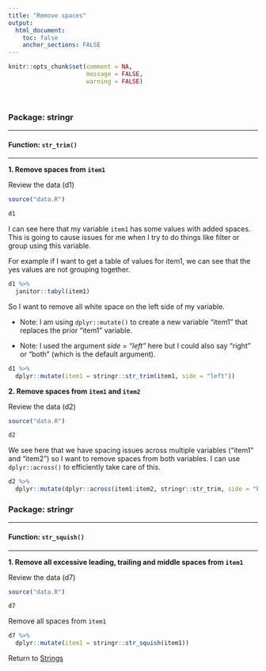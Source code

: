 ```yaml
---
title: "Remove spaces"
output: 
  html_document:
    toc: false
    anchor_sections: FALSE
---
```


```r
knitr::opts_chunk$set(comment = NA,
                      message = FALSE,
                      warning = FALSE)
```

<br>

### Package: stringr

---

#### Function: `str_trim()`

---

**1\. Remove spaces from `item1`**

Review the data (d1)

```r

source("data.R")

d1

```

I can see here that my variable `item1` has some values with added spaces. This is going to cause issues for me when I try to do things like filter or group using this variable.

For example if I want to get a table of values for item1, we can see that the yes values are not grouping together.

```r

d1 %>%
  janitor::tabyl(item1)

```

So I want to remove all white space on the left side of my variable.

* Note: I am using `dplyr::mutate()` to create a new variable "item1" that replaces the prior "item1" variable.

* Note: I used the argument *side = "left"* here but I could also say "right" or "both" (which is the default argument).

```r

d1 %>%
  dplyr::mutate(item1 = stringr::str_trim(item1, side = "left"))

```

**2\. Remove spaces from `item1` and `item2`**

Review the data (d2)

```r

source("data.R")

d2

```

We see here that we have spacing issues across multiple variables ("item1" and "item2") so I want to remove spaces from both variables. I can use `dplyr::across()` to efficiently take care of this.

```r

d2 %>%
  dplyr::mutate(dplyr::across(item1:item2, stringr::str_trim, side = "both"))

```

### Package: stringr

---

#### Function: `str_squish()`

---

**1\. Remove all excessive leading, trailing and middle spaces from `item1`**

Review the data (d7)

```r

source("data.R")

d7

```

Remove all spaces from `item1`

```r

d7 %>%
  dplyr::mutate(item1 = stringr::str_squish(item1))

```

Return to [Strings](https://github.com/Cghlewis/data-wrangling-functions/wiki/Strings)
